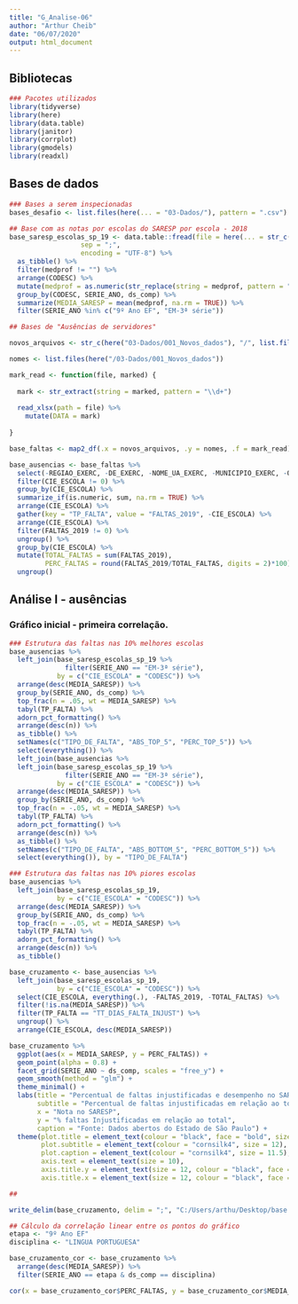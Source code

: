 ```yaml
---
title: "G_Analise-06"
author: "Arthur Cheib"
date: "06/07/2020"
output: html_document
---
```


## Bibliotecas

```r
### Pacotes utilizados
library(tidyverse)
library(here)
library(data.table)
library(janitor)
library(corrplot)
library(gmodels)
library(readxl)

```

## Bases de dados

```r
### Bases a serem inspecionadas
bases_desafio <- list.files(here(... = "03-Dados/"), pattern = ".csv")

## Base com as notas por escolas do SARESP por escola - 2018
base_saresp_escolas_sp_19 <- data.table::fread(file = here(... = str_c("03-Dados/", bases_desafio[16])),
                  sep = ";",
                  encoding = "UTF-8") %>% 
  as_tibble() %>%
  filter(medprof != "") %>% 
  arrange(CODESC) %>% 
  mutate(medprof = as.numeric(str_replace(string = medprof, pattern = "\\,", replacement = "."))) %>% 
  group_by(CODESC, SERIE_ANO, ds_comp) %>% 
  summarize(MEDIA_SARESP = mean(medprof, na.rm = TRUE)) %>% 
  filter(SERIE_ANO %in% c("9º Ano EF", "EM-3ª série"))

## Bases de "Ausências de servidores"

novos_arquivos <- str_c(here("03-Dados/001_Novos_dados"), "/", list.files(here("/03-Dados/001_Novos_dados")))

nomes <- list.files(here("/03-Dados/001_Novos_dados"))

mark_read <- function(file, marked) {
  
  mark <- str_extract(string = marked, pattern = "\\d+")
  
  read_xlsx(path = file) %>% 
    mutate(DATA = mark)
  
}

base_faltas <- map2_df(.x = novos_arquivos, .y = nomes, .f = mark_read)

base_ausencias <- base_faltas %>% 
  select(-REGIAO_EXERC, -DE_EXERC, -NOME_UA_EXERC, -MUNICIPIO_EXERC, -QUADRO_EXERC, -id_interno, -CARGO_EXERC, -CATEG_E, -TOTAL_DIAS_MES,-UA_EXERC) %>%
  filter(CIE_ESCOLA != 0) %>% 
  group_by(CIE_ESCOLA) %>% 
  summarize_if(is.numeric, sum, na.rm = TRUE) %>% 
  arrange(CIE_ESCOLA) %>% 
  gather(key = "TP_FALTA", value = "FALTAS_2019", -CIE_ESCOLA) %>%
  arrange(CIE_ESCOLA) %>% 
  filter(FALTAS_2019 != 0) %>% 
  ungroup() %>% 
  group_by(CIE_ESCOLA) %>% 
  mutate(TOTAL_FALTAS = sum(FALTAS_2019),
         PERC_FALTAS = round(FALTAS_2019/TOTAL_FALTAS, digits = 2)*100) %>% 
  ungroup()
```

## Análise I - ausências

### Gráfico inicial - primeira correlação.

```r
### Estrutura das faltas nas 10% melhores escolas
base_ausencias %>% 
  left_join(base_saresp_escolas_sp_19 %>% 
              filter(SERIE_ANO == "EM-3ª série"),
            by = c("CIE_ESCOLA" = "CODESC")) %>% 
  arrange(desc(MEDIA_SARESP)) %>% 
  group_by(SERIE_ANO, ds_comp) %>% 
  top_frac(n = .05, wt = MEDIA_SARESP) %>% 
  tabyl(TP_FALTA) %>% 
  adorn_pct_formatting() %>% 
  arrange(desc(n)) %>% 
  as_tibble() %>% 
  setNames(c("TIPO_DE_FALTA", "ABS_TOP_5", "PERC_TOP_5")) %>% 
  select(everything()) %>% 
  left_join(base_ausencias %>% 
  left_join(base_saresp_escolas_sp_19 %>% 
              filter(SERIE_ANO == "EM-3ª série"),
            by = c("CIE_ESCOLA" = "CODESC")) %>% 
  arrange(desc(MEDIA_SARESP)) %>% 
  group_by(SERIE_ANO, ds_comp) %>% 
  top_frac(n = -.05, wt = MEDIA_SARESP) %>% 
  tabyl(TP_FALTA) %>% 
  adorn_pct_formatting() %>% 
  arrange(desc(n)) %>% 
  as_tibble() %>% 
  setNames(c("TIPO_DE_FALTA", "ABS_BOTTOM_5", "PERC_BOTTOM_5")) %>% 
  select(everything()), by = "TIPO_DE_FALTA")

### Estrutura das faltas nas 10% piores escolas
base_ausencias %>% 
  left_join(base_saresp_escolas_sp_19,
            by = c("CIE_ESCOLA" = "CODESC")) %>% 
  arrange(desc(MEDIA_SARESP)) %>% 
  group_by(SERIE_ANO, ds_comp) %>% 
  top_frac(n = -.05, wt = MEDIA_SARESP) %>% 
  tabyl(TP_FALTA) %>% 
  adorn_pct_formatting() %>% 
  arrange(desc(n)) %>% 
  as_tibble() 

base_cruzamento <- base_ausencias %>% 
  left_join(base_saresp_escolas_sp_19,
            by = c("CIE_ESCOLA" = "CODESC")) %>% 
  select(CIE_ESCOLA, everything(.), -FALTAS_2019, -TOTAL_FALTAS) %>% 
  filter(!is.na(MEDIA_SARESP)) %>%
  filter(TP_FALTA == "TT_DIAS_FALTA_INJUST") %>% 
  ungroup() %>% 
  arrange(CIE_ESCOLA, desc(MEDIA_SARESP))

base_cruzamento %>% 
  ggplot(aes(x = MEDIA_SARESP, y = PERC_FALTAS)) +
  geom_point(alpha = 0.8) + 
  facet_grid(SERIE_ANO ~ ds_comp, scales = "free_y") +
  geom_smooth(method = "glm") +
  theme_minimal() +
  labs(title = "Percentual de faltas injustificadas e desempenho no SARESP - 2019",
       subtitle = "Percentual de faltas injustificadas em relação ao total, versus o desempenho no SARESP - por escola",
       x = "Nota no SARESP",
       y = "% faltas Injustificadas em relação ao total",
       caption = "Fonte: Dados abertos do Estado de São Paulo") +
  theme(plot.title = element_text(colour = "black", face = "bold", size = 15),
        plot.subtitle = element_text(colour = "cornsilk4", size = 12),
        plot.caption = element_text(colour = "cornsilk4", size = 11.5),
        axis.text = element_text(size = 10),
        axis.title.y = element_text(size = 12, colour = "black", face = "bold"),
        axis.title.x = element_text(size = 12, colour = "black", face = "bold"))

##

write_delim(base_cruzamento, delim = ";", "C:/Users/arthu/Desktop/base.csv", )

## Cálculo da correlação linear entre os pontos do gráfico
etapa <- "9º Ano EF"
disciplina <- "LINGUA PORTUGUESA"

base_cruzamento_cor <- base_cruzamento %>% 
  arrange(desc(MEDIA_SARESP)) %>%
  filter(SERIE_ANO == etapa & ds_comp == disciplina)

cor(x = base_cruzamento_cor$PERC_FALTAS, y = base_cruzamento_cor$MEDIA_SARESP)

```
